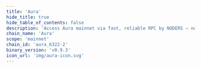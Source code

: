 ```yaml
---
title: 'Aura'
hide_title: true
hide_table_of_contents: false
description: 'Access Aura mainnet via fast, reliable RPC by NODERS — no limits, Omnichain-ready, and built for scalable Web3'
chain_name: 'Aura'
scope: 'mainnet'
chain_id: 'aura_6322-2'
binary_version: 'v0.9.3'
icon_url: 'img/aura-icon.svg'
---
```



<ChainLayout>
  <ChainHero
    name="Aura"
    iconUrl="img/aura-icon.svg"
    bgColor="#3189E2"
    scope="mainnet"
    chainId="aura_6322-2"
    nodeVersion="v0.9.3"
    token=""
    stakeUrl=""
    restakeUrl=""
    websiteUrl="https://aura.network/"
    githubUrl="https://github.com/aura-nw"
    xUrl="https://twitter.com/AuraNetworkHQ"
    discordUrl="https://discord.com/invite/ZFHepmtZvr"
  />

  <ProductLinks
    appUrl=""
    appImageUrl="img/products/"
    explorerUrl=""
    explorerImageUrl="img/products/"
    faucetUrl=""
  />

  <ToolsGrid
    chainName="aura"
    scope="mainnet"
    showInstall={true}
    showUpgrade={true}
    showGenesis={true}
    showCli={true}
    showEndpoints={true}
    showStateSync={true}
    showSnapshot={true}
    showLivePeers={true}
    showSeed={true}
    showAddressBook={true}
    showExplorersList={false}
    showPublicEndpoints={false}
    showUsefulTools={false}
    showUpgradeWatcher={false}
  />

</ChainLayout>
